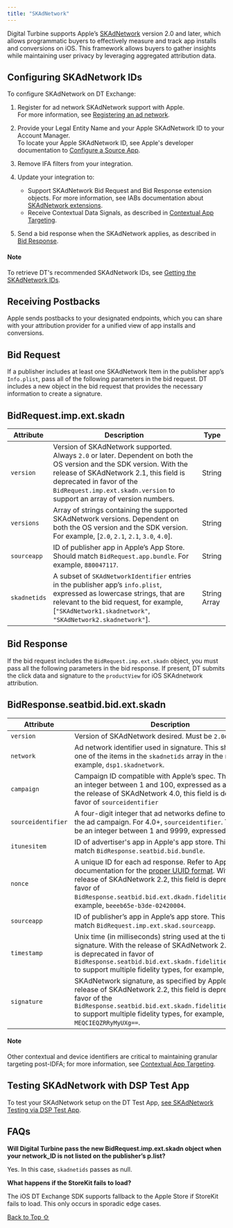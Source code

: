 ```yaml
---
title: "SKAdNetwork"
---
```


Digital Turbine supports Apple’s [SKAdNetwork](https://developer.apple.com/documentation/storekit/skadnetwork) version 2.0 and later, which allows programmatic buyers to effectively measure and track app installs and conversions on iOS. This framework allows buyers to gather insights while maintaining user privacy by leveraging aggregated attribution data.

## Configuring SKAdNetwork IDs

To configure SKAdNetwork on DT Exchange:

1. Register for ad network SKAdNetwork support with Apple.\
   For more information, see [Registering an ad network](https://developer.apple.com/documentation/storekit/registering-an-ad-network).

2. Provide your Legal Entity Name and your Apple SKAdNetwork ID to your Account Manager.\
   To locate your Apple SKAdNetwork ID, see Apple's developer documentation to [Configure a Source App](https://developer.apple.com/documentation/storekit/configuring-a-source-app).

3. Remove IFA filters from your integration.

4. Update your integration to:

   * Support SKAdNetwork Bid Request and Bid Response extension objects. For more information, see IABs documentation about [SKAdNetwork extensions](https://github.com/InteractiveAdvertisingBureau/openrtb/blob/874c838934f93b03c30da5a738d5bf2e99879a23/extensions/community_extensions/skadnetwork.md#skadnetwork-extension).
   * Receive Contextual Data Signals, as described in [Contextual App Targeting](/hc/en-us/articles/360010959798-Contextual-App-Targeting-for-the-Post-IDFA-Era).

5. Send a bid response when the SKAdNetwork applies, as described in [Bid Response](#h_01HKMJE4GVRY4Y10M90RG9DC0Q).

#### Note

To retrieve DT's recommended SKAdNetwork IDs, see [Getting the SKAdNetwork IDs](https://developer.digitalturbine.com/hc/en-us/articles/360010915618-Integrating-the-iOS-SDK#01HRY22K18EWB6YPWM7F5HHHNN).

## Receiving Postbacks

Apple sends postbacks to your designated endpoints, which you can share with your attribution provider for a unified view of app installs and conversions.

## Bid Request

If a publisher includes at least one SKAdNetwork Item in the publisher app’s `Info.plist`, pass all of the following parameters in the bid request. DT includes a new object in the bid request that provides the necessary information to create a signature.

## BidRequest.imp.ext.skadn

| Attribute    | Description                                                                                                                                                                                                                                                             | Type         |
| ------------ | ----------------------------------------------------------------------------------------------------------------------------------------------------------------------------------------------------------------------------------------------------------------------- | ------------ |
| `version`    | Version of SKAdNetwork supported. Always `2.0` or later. Dependent on both the OS version and the SDK version. With the release of SKAdNetwork 2.1, this field is deprecated in favor of the `BidRequest.imp.ext.skadn.version` to support an array of version numbers. | String       |
| `versions`   | Array of strings containing the supported SKAdNetwork versions. Dependent on both the OS version and the SDK version. For example, \[`2.0`, `2.1`, `2.1`, `3.0`, `4.0`].                                                                                                | String       |
| `sourceapp`  | ID of publisher app in Apple’s App Store. Should match `BidRequest.app.bundle`. For example, `880047117`.                                                                                                                                                               | String       |
| `skadnetids` | A subset of `SKAdNetworkIdentifier` entries in the publisher app’s `info.plist`, expressed as lowercase strings, that are relevant to the bid request, for example, \[`"SKAdNetwork1.skadnetwork"`, `"SKAdNetwork2.skadnetwork"`].                                      | String Array |

## Bid Response

If the bid request includes the `BidRequest.imp.ext.skadn` object, you must pass all the following parameters in the bid response. If present, DT submits the click data and signature to the `productView` for iOS SKAdnetwork attribution.

## BidResponse.seatbid.bid.ext.skadn

| Attribute          | Description                                                                                                                                                                                                                                                                                                                                                     | Type   |
| ------------------ | --------------------------------------------------------------------------------------------------------------------------------------------------------------------------------------------------------------------------------------------------------------------------------------------------------------------------------------------------------------- | ------ |
| `version`          | Version of SKAdNetwork desired. Must be `2.0`or above.                                                                                                                                                                                                                                                                                                          | String |
| `network`          | Ad network identifier used in signature. This should match one of the items in the `skadnetids` array in the request, for example, `dsp1.skadnetwork`.                                                                                                                                                                                                          | String |
| `campaign`         | Campaign ID compatible with Apple’s spec. This should be an integer between 1 and 100, expressed as a string. With the release of SKAdNetwork 4.0, this field is deprecated in favor of `sourceidentifier`                                                                                                                                                      | String |
| `sourceidentifier` | A four-digit integer that ad networks define to represent the ad campaign. For 4.0+, `sourceidentifier`. This should be an integer between 1 and 9999, expressed as a string.                                                                                                                                                                                   | String |
| `itunesitem`       | ID of advertiser's app in Apple's app store. This should match `BidResponse.seatbid.bid.bundle`.                                                                                                                                                                                                                                                                | String |
| `nonce`            | A unique ID for each ad response. Refer to Apple's documentation for the [proper UUID format](https://developer.apple.com/documentation/storekit/skstoreproductparameteradnetworknonce). With the release of SKAdNetwork 2.2, this field is deprecated in favor of `BidResponse.seatbid.bid.ext.dkadn.fidelities.nonce`, for example, `beeeb65e-b3de-02420004`. | String |
| `sourceapp`        | ID of publisher’s app in Apple’s app store. This should match `BidRequest.imp.ext.skad.sourceapp`.                                                                                                                                                                                                                                                              | String |
| `timestamp`        | Unix time (in milliseconds) string used at the time of signature. With the release of SKAdNetwork 2.2, this field is deprecated in favor of `BidResponse.seatbid.bid.ext.skadn.fidelities.timestamp` to support multiple fidelity types, for example, `1594406341`.                                                                                             | String |
| `signature`        | SKAdNetwork signature, as specified by Apple. With the release of SKAdNetwork 2.2, this field is deprecated in favor of the `BidResponse.seatbid.bid.ext.skadn.fidelities.signature` to support multiple fidelity types, for example, `MEQCIEQZRRyMyUXg==`.                                                                                                     | String |

#### Note

Other contextual and device identifiers are critical to maintaining granular targeting post-IDFA; for more information, see [Contextual App Targeting](/hc/en-us/articles/360010959798-Contextual-App-Targeting-for-the-Post-IDFA-Era).

## Testing SKAdNetwork with DSP Test App

To test your SKAdNetwork setup on the DT Test App, [see SKAdNetwork Testing via DSP Test App](https://developer.digitalturbine.com/hc/en-us/articles/360018267277-SKAdNetwork-Testing-via-DSP-Test-App).

## FAQs

**Will Digital Turbine pass the new BidRequest.imp.ext.skadn object when your network\_ID is not listed on the publisher’s p.list?**

Yes. In this case, `skadnetids` passes as null.

**What happens if the StoreKit fails to load?**

The iOS DT Exchange SDK supports fallback to the Apple Store if StoreKit fails to load. This only occurs in sporadic edge cases.

[Back to Top ⇧](#top)
